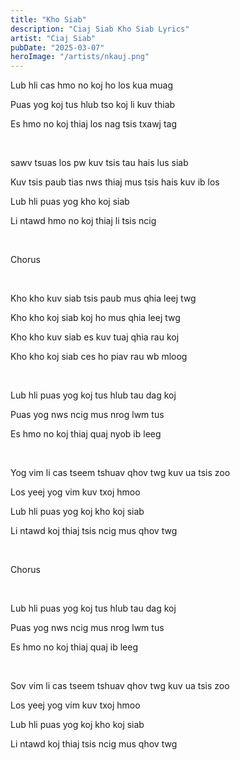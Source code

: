 ```yaml
---
title: "Kho Siab"
description: "Ciaj Siab Kho Siab Lyrics"
artist: "Ciaj Siab"
pubDate: "2025-03-07"
heroImage: "/artists/nkauj.png"
---
```


Lub hli cas hmo no koj ho los kua muag

Puas yog koj tus hlub tso koj li kuv thiab

Es hmo no koj thiaj los nag tsis txawj tag

<br />

sawv tsuas los pw kuv tsis tau hais lus siab

Kuv tsis paub tias nws thiaj mus tsis hais kuv ib los

Lub hli puas yog kho koj siab

Li ntawd hmo no koj thiaj li tsis ncig

<br />

Chorus

<br />

Kho kho kuv siab tsis paub mus qhia leej twg

Kho kho koj siab koj ho mus qhia leej twg

Kho kho kuv siab es kuv tuaj qhia rau koj

Kho kho koj siab ces ho piav rau wb mloog

<br />

Lub hli puas yog koj tus hlub tau dag koj

Puas yog nws ncig mus nrog lwm tus

Es hmo no koj thiaj quaj nyob ib leeg

<br />

Yog vim li cas tseem tshuav qhov twg kuv ua tsis zoo

Los yeej yog vim kuv txoj hmoo

Lub hli puas yog koj kho koj siab

Li ntawd koj thiaj tsis ncig mus qhov twg

<br />

Chorus

<br />

Lub hli puas yog koj tus hlub tau dag koj

Puas yog nws ncig mus nrog lwm tus

Es hmo no koj thiaj quaj ib leeg

<br />

Sov vim li cas tseem tshuav qhov twg kuv ua tsis zoo

Los yeej yog vim kuv txoj hmoo

Lub hli puas yog koj kho koj siab

Li ntawd koj thiaj tsis ncig mus qhov twg

